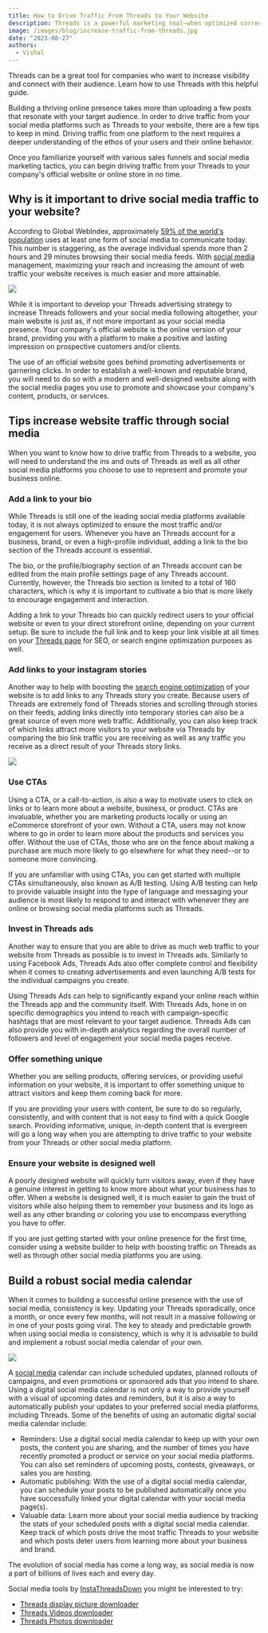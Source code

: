 ```yaml
---
title: How to Drive Traffic From Threads to Your Website
description: Threads is a powerful marketing tool—when optimized correctly. Learn how to drive traffic from Threads to your website the right way.
image: /images/blog/increase-traffic-from-threads.jpg
date: "2023-08-27"
authors:
  - Vishal
---
```


<Callout>
  Threads can be a great tool for companies who want to increase visibility and
  connect with their audience. Learn how to use Threads with this helpful guide.
</Callout>

Building a thriving online presence takes more than uploading a few posts that resonate
with your target audience. In order to drive traffic from your social media platforms
such as Threads to your website, there are a few tips to keep in mind. Driving traffic
from one platform to the next requires a deeper understanding of the ethos of your
users and their online behavior.

Once you familiarize yourself with various sales funnels and social media marketing tactics, you can begin driving traffic from your Threads to your company's official website or online store in no time.

## Why is it important to drive social media traffic to your website?

According to Global WebIndex, approximately [59% of the world's population](https://www.smartinsights.com/social-media-marketing/social-media-strategy/new-global-social-media-research/#:~:text=%202022%20analysis%20of%20regional%20use%20of%20social,However%2C%20some%20of%20these%20countries%20may...%20More%20) uses at least one form of social media to communicate today. This number is staggering, as the average individual spends more than 2 hours and 29 minutes browsing their social media feeds. With [social media](/dp-downloader/) management, maximizing your reach and increasing the amount of web traffic your website receives is much easier and more attainable.

![](/images/blog/InstaThreadsDown_Blog_Post_-31_graphic_-1-01.png)

While it is important to develop your Threads advertising strategy to increase Threads followers and your social media following altogether, your main website is just as, if not more important as your social media presence. Your company's official website is the online version of your brand, providing you with a platform to make a positive and lasting impression on prospective customers and/or clients.

The use of an official website goes behind promoting advertisements or garnering clicks. In order to establish a well-known and reputable brand, you will need to do so with a modern and well-designed website along with the social media pages you use to promote and showcase your company's content, products, or services.

## Tips increase website traffic through social media

When you want to know how to drive traffic from Threads to a website, you will need to understand the ins and outs of Threads as well as all other social media platforms you choose to use to represent and promote your business online.

### Add a link to your bio

While Threads is still one of the leading social media platforms available today, it is not always optimized to ensure the most traffic and/or engagement for users. Whenever you have an Threads account for a business, brand, or even a high-profile individual, adding a link to the bio section of the Threads account is essential.

The bio, or the profile/biography section of an Threads account can be edited from the main profile settings page of any Threads account. Currently, however, the Threads bio section is limited to a total of 160 characters, which is why it is important to cultivate a bio that is more likely to encourage engagement and interaction.

Adding a link to your Threads bio can quickly redirect users to your official website or even to your direct storefront online, depending on your current setup. Be sure to include the full link and to keep your link visible at all times on your [Threads page](/video-downloader/) for SEO, or search engine optimization purposes as well.

### Add links to your instagram stories

Another way to help with boosting the [search engine optimization](https://searchengineland.com/guide/what-is-seo) of your website is to add links to any Threads story you create. Because users of Threads are extremely fond of Threads stories and scrolling through stories on their feeds, adding links directly into temporary stories can also be a great source of even more web traffic. Additionally, you can also keep track of which links attract more visitors to your website via Threads by comparing the bio link traffic you are receiving as well as any traffic you receive as a direct result of your Threads story links.

![](/images/blog/InstaThreadsDown_Blog_Post_-31_graphic_-2-01.png)

### Use CTAs

Using a CTA, or a call-to-action, is also a way to motivate users to click on links or to learn more about a website, business, or product. CTAs are invaluable, whether you are marketing products locally or using an eCommerce storefront of your own. Without a CTA, users may not know where to go in order to learn more about the products and services you offer. Without the use of CTAs, those who are on the fence about making a purchase are much more likely to go elsewhere for what they need--or to someone more convincing.

If you are unfamiliar with using CTAs, you can get started with multiple CTAs simultaneously, also known as A/B testing. Using A/B testing can help to provide valuable insight into the type of language and messaging your audience is most likely to respond to and interact with whenever they are online or browsing social media platforms such as Threads.

### Invest in Threads ads

Another way to ensure that you are able to drive as much web traffic to your website from Threads as possible is to invest in Threads ads. Similarly to using Facebook Ads, Threads Ads also offer complete control and flexibility when it comes to creating advertisements and even launching A/B tests for the individual campaigns you create.

Using Threads Ads can help to significantly expand your online reach within the Threads app and the community itself. With Threads Ads, hone in on specific demographics you intend to reach with campaign-specific hashtags that are most relevant to your target audience. Threads Ads can also provide you with in-depth analytics regarding the overall number of followers and level of engagement your social media pages receive.

### Offer something unique

Whether you are selling products, offering services, or providing useful information on your website, it is important to offer something unique to attract visitors and keep them coming back for more.

If you are providing your users with content, be sure to do so regularly, consistently, and with content that is not easy to find with a quick Google search. Providing informative, unique, in-depth content that is evergreen will go a long way when you are attempting to drive traffic to your website from your Threads or other social media platform.

### Ensure your website is designed well

A poorly designed website will quickly turn visitors away, even if they have a genuine interest in getting to know more about what your business has to offer. When a website is designed well, it is much easier to gain the trust of visitors while also helping them to remember your business and its logo as well as any other branding or coloring you use to encompass everything you have to offer.

If you are just getting started with your online presence for the first time, consider using a website builder to help with boosting traffic on Threads as well as through other social media platforms you are using.

## Build a robust social media calendar

When it comes to building a successful online presence with the use of social media, consistency is key. Updating your Threads sporadically, once a month, or once every few months, will not result in a massive following or in one of your posts going viral. The key to steady and predictable growth when using social media is consistency, which is why it is advisable to build and implement a robust social media calendar of your own.

![](/images/blog/InstaThreadsDown_Blog_Post_-31_graphic_-3-01.png)

A [social media](/) calendar can include scheduled updates, planned rollouts of campaigns, and even promotions or sponsored ads that you intend to share. Using a digital social media calendar is not only a way to provide yourself with a visual of upcoming dates and reminders, but it is also a way to automatically publish your updates to your preferred social media platforms, including Threads. Some of the benefits of using an automatic digital social media calendar include:

- Reminders: Use a digital social media calendar to keep up with your own posts, the content you are sharing, and the number of times you have recently promoted a product or service on your social media platforms. You can also set reminders of upcoming posts, contests, giveaways, or sales you are hosting.
- Automatic publishing: With the use of a digital social media calendar, you can schedule your posts to be published automatically once you have successfully linked your digital calendar with your social media page(s).
- Valuable data: Learn more about your social media audience by tracking the stats of your scheduled posts with a digital social media calendar. Keep track of which posts drive the most traffic Threads to your website and which posts deter users from learning more about your business and brand.

The evolution of social media has come a long way, as social media is now a part of billions of lives each and every day.

Social media tools by [InstaThreadsDown](/) you might be interested to try:

- [Threads display picture downloader](/dp-downloader)
- [Threads Videos downloader](/video-downloader)
- [Threads Photos downloader](/photo-downloader)
